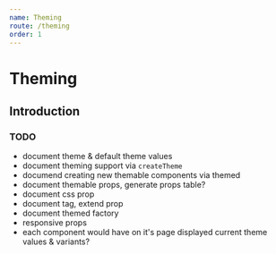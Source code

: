 ```yaml
---
name: Theming
route: /theming
order: 1
---
```


# Theming
## Introduction


### TODO
- document theme & default theme values
- document theming support via `createTheme`
- documend creating new themable components via themed
- document themable props, generate props table?
- document css prop
- document tag, extend prop
- document themed factory
- responsive props
- each component would have on it's page displayed current theme values & variants?

